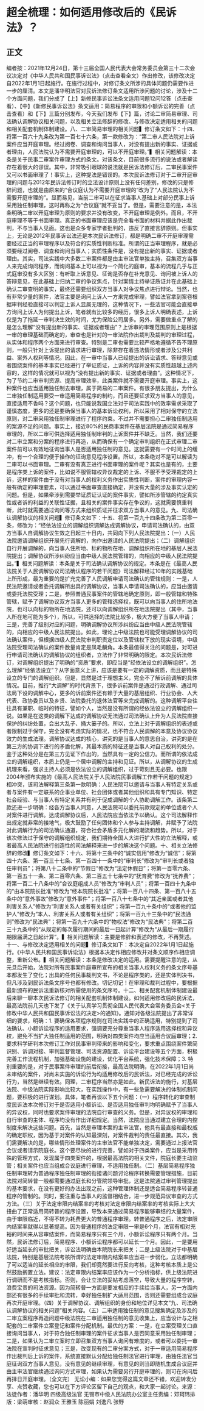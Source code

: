 # 超全梳理：如何适用修改后的《民诉法》？
## 正文
编者按：2021年12月24日，第十三届全国人民代表大会常务委员会第三十二次会议决定对《中华人民共和国民事诉讼法》（点击查看全文）作出修改，该修改决定自2022年1月1日起施行。在施行过程中，对修订条文所涉的具体问题仍需要作进一步的厘清。本文是潘华明法官对民诉法修订条文适用所涉问题的讨论，涉及十二个方面问题，我们分成了【上】新修民事诉讼法条文适用问题12问12答（点击查看）、【中】《新修民事诉讼法》条文适用：简易程序的审限和小额诉讼的完善（点击查看）和【下】三篇分别发布，今天我们发布【下】篇，讨论二审简易审理、司法确认调解协议相关问题，以及相关立法修辞的修改、与修改决定适用相关的问题和相关配套机制体制建设。八、二审简易审理的相关问题▍修订条文如下：十四、将第一百六十九条改为第一百七十六条，第一款修改为：“第二审人民法院对上诉案件应当开庭审理。经过阅卷、调查和询问当事人，对没有提出新的事实、证据或者理由，人民法院认为不需要开庭审理的，可以不开庭审理。”▍相关问题解读：本条是关于民事二审案件审理方式的条文。对该条文，目前很多流行的说法或者解读存在着很大的谬误。其中，非常吸引眼球的说法就是民诉法修订后，二审民事案件又可以书面审理了！事实上，这种提法是错误的。本次民诉法修订对于二审开庭审理的问题与2012年民诉法修订时的立法设计原则上没有任何差别，修改的只是修辞问题，也就是由原来的“合议庭认为不需要开庭审理的”改为了“人民法院认为不需要开庭审理的”。显而易见，当前二审可以在征求当事人基础上对部分民事上诉采用独任制审理，这时再称之为“合议庭”就不妥当了。但是，需要注意的是，本法条明确二审以开庭审理为原则的要求并没有改变，不开庭审理是例外。而且，不开庭审理不等于书面审理。真正的书面审理应该是完全看书面的材料并据此作出裁判，不与当事人见面。这也是众多专家学者批判的，违反了直接言辞原则。但事实上，无论是2012年民事诉讼法还是本次民诉法修订，都是明确二审不开庭审理需要经过正当的审理程序以及符合的实质性判断标准。所谓的正当审理程序，就是必须要经过阅卷、调查和询问当事人；实质性条件是，没有提出新的事实、证据或者理由。其实，司法实践中大多数二审案件都是由主审法官单独主持，召集双方当事人来完成询问程序，而询问基本上可以视为一个简化的庭审，基本的流程几乎与正式庭审没有多大区别：有听取上诉意见、征询是否存在补充意见、询问被上诉人的答辩意见，在此基础上归纳二审的争议焦点，针对案情主持举证质证并在此基础上确认二审查明的事实，最终还需要组织双方当事人对争议焦点进行辩论。当然，也有非常少量的案件，法官主要是询问上诉人一方来完成审理，譬如法官拿到案卷根据审判经验直接可以判定上诉人显属无理的，这种情况下，一些法官可能会直接单方询问上诉人为何提出上诉，笔者就有比较多的经历，很多上诉人明确表述，上诉仅是为了拖延一审判决生效的时间，尤为保险公司居多。另外，需要做重点了解的是怎么理解“没有提出新的事实、证据或者理由”？上诉审的审理范围原则上是根据一审的审理基础而确定的，审查也是针对的一审法院作出裁判及裁判的审理过程，从实体和程序两个方面来进行审查。特别是二审也需要比较严格地遵循不告不理原则，一般只针对上诉提出的请求进行审理，除非存在着违法情形或者涉及公共利益、案外人权利等情况。因此，在一审中当事人已经提出的诉讼请求、答辩意见或者围绕案件的基本事实已经进行了举证质证，上诉的内容并没有实质性超越上述内容的，这样的情况就可以视为“没有提出新的事实、证据或者理由”。这种情况下，为了节约二审审判资源、提高审理效率，此类案件就不需要开庭审理。事实上，这种案件也应当适用独任制去审理，属于简易的二审案件。有很多朋友提出，为什么二审独任制适用要受一审适用简易程序的制约，而且还要征求双方当事人的意见，直接适用不香吗？这个问题，也只能说我国立法对于司法实践中的效率需求采取了谨慎态度，更多的还是要确保当事人的基本诉讼权利，所以采用了相对保守的立法原则，对二审采用独任制审理进行了程序约束。不过并不需要担心二审独任制适用的案源不足的问题。事实上，接近80%的民商事案件在基层法院是通过简易程序审理的，所以二审可供选择适用独任制审判的上诉案件并不缺乏。当然，我们还要对二审立案和分案的程序进行再造，从而确保有一个确定审判组织在正式审理二审案件前可以有效地征询当事人是否适用独任制的意见。这就需要有一个时间上的缓冲，有一个合理的便于操作的征询意见程序设置。所以，本条绝对不是可以解读为二审可以书面审理。二审有没有真正进行书面审理的案件呢？其实也是有的，主要是程序类上诉的案件，比如说不服管辖权异议裁定的上诉、不服不予受理裁定的上诉，这样的案件由于没有对当事人的权利义务作出实质性判断，案件的审理内容一般有确定的审理要素，可以通过书面审查直接确定，并没有大量的涉及事实认定的问题。但是，如果牵涉到需要举证质证认证的案件事实，譬如所涉管辖的约定真实性或者诉的利益的关联性证据，且相关的案件事实存在争议的，这就需要慎重判断，此时就需要通过询问等方式来组织质证并征求双方当事人的意见。九、司法确认调解协议的相关问题▍修订条文如下：十五、将第一百九十四条改为第二百零一条，修改为：“经依法设立的调解组织调解达成调解协议，申请司法确认的，由双方当事人自调解协议生效之日起三十日内，共同向下列人民法院提出：（一）人民法院邀请调解组织开展先行调解的，向作出邀请的人民法院提出；（二）调解组织自行开展调解的，向当事人住所地、标的物所在地、调解组织所在地的基层人民法院提出；调解协议所涉纠纷应当由中级人民法院管辖的，向相应的中级人民法院提出。”▍相关问题解读：本条是关于司法确认调解协议的规定。本条是在《最高人民法院关于人民调解协议司法确认程序的若干问题》司法解释经过10年的实践基础上所形成，最为重要的是扩充完善了人民调解申请司法确认的管辖规则：一是，人民法院邀请或者委托调解所出具的调解协议，当事人申请司法确认的，应当由邀请或委托法院受理；二是，参照普通民事案件的管辖地确定原则，即一般管辖和特殊管辖，赋予了调解协议双方当事人更多的管辖选择权，既可以向当事人的住所地法院，也可以向标的物所在地法院，还可以向调解组织所在地法院提出（其中，当事人所在地可能为多个），所以，可供选择的法院比较多，极大方便了当事人申请；三是，完善了级别对应的问题，明确调解协议所涉纠纷应当由中级人民法院管辖的，向相应的中级人民法院提出。如此，理论上中级法院也可能受理调解协议的司法确认案件，但根据四级人民法院审判职责定位以及管辖权下放的现实语境，中级法院受理司法确认的案件数量肯定是凤毛麟角。本条最值得关注的问题是，对可进行申请司法确认的调解协议的组织者，立法作了非常明确的限定。本次民诉法修订，对调解组织提出了明确的“资质”要求，即应当是“经依法设立的调解组织”。怎么理解“经依法设立”？从字面意义上讲，应该是要有一定的调解资质，而且是特殊设立的专门的调解组织。但是，显然是过于理想主义，完全不了解诉前调解的具体情况。目前，推行“大调解”的时代背景下，很多诉前案件是通过行政调解、通过司法局下设的调解中心，更多的诉前案件还有赖于大量的基层组织、行业协会、人大代表、政协委员以及乡贤、法院委托的退休法官等来完成调解的。这种调解平台往往具有兼职、临时的特征，譬如个人，当然是没有所谓的经依法设立的调解组织一说。如果是在这类的调解下达成的调解协议无法通过司法确认上升为人民法院直接保护的纠纷处置，会出大乱子、捅大篓子的。所以，立法上对于调解组织的表述或者限制过于保守，完全没有考虑实际的情况，也不符合人民调解的本意及协议协议效力的生成法理。调解协议达成的核心，讲究的是当事人的意思自治，讲究的是在第三方的协调下进行的矛盾化解，其最本质的特征还是当事人对自己权利的处分。鉴于这种处分是在第三方见证下作出的，当然具有一定的公信力。而所谓的依法成立的调解组织，本质上仍是一个居中调解的主持和见证。所以，从调解协议的生成机理来看，强求主持人必须是依法设立的调解组织，过于苛刻且无必要。也跟2004年颁布实施的《最高人民法院关于人民法院民事调解工作若干问题的规定》相冲突，该司法解释第三条第一款明确：人民法院可以邀请与当事人有特定关系或者与案件有一定联系的企事业单位、社会团体或者其他组织和具有专门知识、特定社会经验、与当事人有特定关系并有利于促成调解的个人协助调解工作。该条第二款还进一步明确：经各方当事人同意，人民法院可以委托前款规定的单位或者个人对案件进行调解。达成调解协议后，人民法院应当依法予以确认。这个司法解释作出规定就非常的接地气，极大鼓励了任何团体和个人参与主持调解，并赋予了法院对此调解行为的司法确认通道，符合社会矛盾多元化解的潮流和趋势。所以，对于该次修法过于保守的调解组织规定，我们期待全国人大进行扩大性的立法解释，或者最高人民法院进行创造性的司法解释来进一步的解决这个问题。十、相关立法修辞的修改▍修订条文如下：十六、将第十三条中的“诚实信用”修改为“诚信”；将第四十六条、第一百三十七条、第一百四十一条中的“审判长”修改为“审判长或者独任审判员”；将第八十二条中的“节假日”修改为“法定休假日”；将第一百零六条、第一百五十一条、第二百零六条、第二百五十七条中的“抚育费”修改为“抚养费”；将第一百二十八条中的“合议庭组成人员”修改为“审判人员”；将第一百四十九条中的“由本院院长批准”修改为“经本院院长批准”；将第一百八十四条、第一百八十五条中的“意外事故”修改为“意外事件”；将第一百八十七条中的“其近亲属或者其他利害关系人”修改为“利害关系人或者有关组织”；将第一百九十条中的“或者他的监护人”修改为“本人、利害关系人或者有关组织”；将第一百九十三条中的“民法通则”修改为“民法典”；将第一百九十六条中的“物权法”修改为“民法典”；将第二百三十九条中的“从规定的每次履行期间的最后一日起计算”修改为“从最后一期履行期限届满之日起计算”。▍相关问题解读：主要是修辞和表述的修改，不再赘述。 十一、与修改决定适用相关的问题▍修订条文如下：本决定自2022年1月1日起施行。《中华人民共和国民事诉讼法》根据本决定作相应修改并对条文顺序作相应调整，重新公布。▍相关问题解读：本条是修改决定的适用。需要提醒注意的是，从元旦后开始，法院对所有民事案件庭审所宣布的相关当事人权利义务的条文序号基本都发生了变化；出具的任何民事裁判文书，不论是程序类的，还是实体判决书，但凡涉及到民诉法条文序号也都有修改。切记切记！在审理和裁判过程中，要根据最新颁布的民诉法重新核对所需使用的条文序号。十二、相关配套机制体制建设最后来聊一聊本次民诉法修订的相关配套机制体制建设。如何适用修改后的民诉法，最高法院前几天也下发了《关于认真学习贯彻全国人民代表大会常务委员会<关于修改中华人民共和国民事诉讼法的决定>的通知》。通知对各级法院提出了非常详细的要求，明确：1. 要确保各项程序规则在司法实践中的正确适用，特别提到了司法确认、小额诉讼程序的适用要求，强调要充分尊重当事人程序适用选择权和异议权，避免不当扩大独任制适用的范围，明确对四类案件均应当适用合议庭审理；2. 要求科学研判本次修订工作对民事审判带来的影响和变化，要求重点围绕案件繁简识别、诉调对接、审判监督管理、司法资源配置、诉讼平台建设等五个方面，积极完善工作流程机制，加强基础设施的建设，优化平台系统，强化技术保障；3. 特别重要的是，对于民事案件审理的前后衔接，最高法院明确，在2022年1月1日尚未审结的案件，对尚未实施的诉讼行为均适用修改后的民诉法，对已经完成的诉讼行为，当然是继续有效。同理，二审程序当然亦是如此。新民诉法的施行，对基层法院、中级法院实际影响比较大，在实践操作中，有一些急需要解决的体制机制问题，要积极的进行谋划。具体，笔者再谈以下五个问题：（一）程序转化的审查制度民诉法本次修订对于是否适用小额诉讼、是否适用独任审判均明确赋予了当事人的异议权，同时也要求案件审理的法院自行审查的义务。但是，对异议权的审理和自行审查的主体、程序均没有作出详细规定。当然，法院应当通过建立合理的内控制度来解决这些问题。首先，当然是审理本案的主审法官，他具有最直接和最权威的确定职权，因为基于对案件的认知最深刻，对案件裁判的责任最直接。其次，我们需要解决的是，哪些情形处理案件的主审法官不能单独决定，需要通过上报法官会议或者请示院庭长。这个要尽快的进行完善，譬如对于四类案件，应当是采用特殊的管理方式，发现属于四类案件的，根据最高法院的相关文件，院庭长要主动监管；相关案件也应当组成合议庭进行审理，不适用独任制。（二）基层简易程序独任制审理转为普通程序独任制审理的衔接诸问题讨论程序转换需要管理措施，目前法院对简转普一般都需要通过庭长和分管院领导审批，这是法院通过审判管理提出的基本要求，在没有更好的办法出现之前，这种管理体制还是适合简易程序转普通程序的管制的。同时，要注重与当事人的监督相结合，进一步规范异议审查的方式方法。（三）关于法定审限内结案率的考核对法定审限内结案率的考核实际上大大扭曲了正常适用简转普的程序设置，导致本来通过简易程序能够审结的大量案件，由于审限临近，不得不转为耗费更大的普通程序审理。转普通程序之后，法定审限内结案率就得以显著提高。因为普通程序的法定审限一审是6个月，法官有相对充裕的时间来从容审结案件，而简易程序只有三个月，小额诉讼程序只有两个月。当然，民诉法修订后，简易程序、小额诉讼程序都可以延长一个月。因此，一是要用好适当延长的审批把关，诉讼法明确由本院院长来把关；二是上级法院对于中基层法院，特别是基层法院考核所谓的法定审限内结案率应当进一步弱化，立法都明确了可以适当的延长相应的审限，我们却竟然要进行反向考核，这种考核本质上是公然鼓励搁置立法。建议：法定审限内结案率应该作为一个分析指标，供上级法院进行调研而不是考核指标。否则，会让立法的妥帖考虑落空，导致大量的程序空转，浪费宝贵的司法资源。因为简转普一方面是要发相应的手续给当事人，另一方面内部还有很多的手续审批和流转，幸好独任制扩大适用范围，否则还需要组成合议庭再次开庭审理。（四）关于调解协议、调解组织的身份和地位详见本文“九、司法确认调解协议的相关问题”相关内容。（五）二审适用独任制的意见搜集确定及涉及的二审立案程序再造问题中级法院在二审适用独任制的意见收集上，应当设计与之相配套的二审案件立案登记和案件分配机制。最优的方案：一是，在立案受理关口直接询问当事人，对于符合独任制审理的案件征求当事人是否同意采用独任制审理；二是，如果认为二审立案时立即召集双方当事人询问有难度的，或者可以委托一审法院在宣判时征求意见；三是，改变现有的二审分案方式，对于一审适用简易程序作出裁判后上诉的案件，系统直接默认分配给独任制法官进行审理，由独任法官当庭征询双方当事人意见，没有意见的继续审理，有意见的则当即随机生成合议庭并由主审法官继续通过询问方式审理，如果认为需要另行开庭审理的，则可在询问后再择日开庭审理。（全文完） 无讼小编：如果您觉得这篇文章还不错，欢迎转发分享、点赞收藏，您也可以在下方评论区留下自己的观点，和大家一起讨论。来源：法徒作者：潘华明 四级高级法官 无锡市中级人民法院办公室主任责编：邓珂玮排版：梁萌审核：赵润众 王雅玉 陈丽娟 刘逸凡 张野